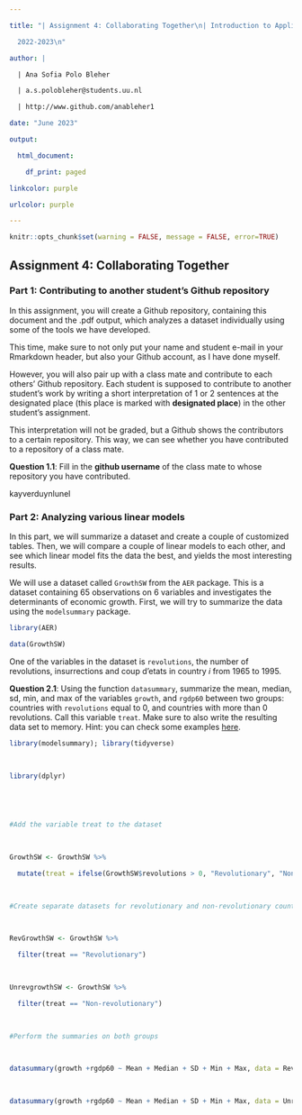 ```yaml
---

title: "| Assignment 4: Collaborating Together\n| Introduction to Applied Data Science\n|

  2022-2023\n"

author: |

  | Ana Sofia Polo Bleher

  | a.s.polobleher@students.uu.nl

  | http://www.github.com/anableher1

date: "June 2023"

output:

  html_document:

    df_print: paged

linkcolor: purple

urlcolor: purple

---
```


 

```r

knitr::opts_chunk$set(warning = FALSE, message = FALSE, error=TRUE)

```

 

## Assignment 4: Collaborating Together

 

### Part 1: Contributing to another student's Github repository

 

In this assignment, you will create a Github repository, containing this document and the .pdf output, which analyzes a dataset individually using some of the tools we have developed.

 

This time, make sure to not only put your name and student e-mail in your Rmarkdown header, but also your Github account, as I have done myself.

 

However, you will also pair up with a class mate and contribute to each others' Github repository. Each student is supposed to contribute to another student's work by writing a short interpretation of 1 or 2 sentences at the designated place (this place is marked with **designated place**) in the other student's assignment.

 

This interpretation will not be graded, but a Github shows the contributors to a certain repository. This way, we can see whether you have contributed to a repository of a class mate.

 

**Question 1.1**: Fill in the __github username__ of the class mate to whose repository you have contributed.

 

kayverduynlunel

 

### Part 2: Analyzing various linear models

 

In this part, we will summarize a dataset and create a couple of customized tables. Then, we will compare a couple of linear models to each other, and see which linear model fits the data the best, and yields the most interesting results.

 

We will use a dataset called `GrowthSW` from the `AER` package. This is a dataset containing 65 observations on 6 variables and investigates the determinants of economic growth. First, we will try to summarize the data using the `modelsummary` package.

 

```r

library(AER)

data(GrowthSW)

```

 

One of the variables in the dataset is `revolutions`, the number of revolutions, insurrections and coup d'etats in country $i$ from 1965 to 1995.

 

**Question 2.1**: Using the function `datasummary`, summarize the mean, median, sd, min, and max of the variables `growth`, and `rgdp60` between two groups: countries with `revolutions` equal to 0, and countries with more than 0 revolutions. Call this variable `treat`. Make sure to also write the resulting data set to memory. Hint: you can check some examples [here](https://vincentarelbundock.github.io/modelsummary/articles/datasummary.html#datasummary).

 

```r

library(modelsummary); library(tidyverse)

 

library(dplyr)

 

 

#Add the variable treat to the dataset

 

GrowthSW <- GrowthSW %>%

  mutate(treat = ifelse(GrowthSW$revolutions > 0, "Revolutionary", "Non-revolutionary"))

 

#Create separate datasets for revolutionary and non-revolutionary countries

 

RevGrowthSW <- GrowthSW %>%

  filter(treat == "Revolutionary")

 

UnrevgrowthSW <- GrowthSW %>%

  filter(treat == "Non-revolutionary")

 

#Perform the summaries on both groups

 

datasummary(growth +rgdp60 ~ Mean + Median + SD + Min + Max, data = RevGrowthSW)

 

datasummary(growth +rgdp60 ~ Mean + Median + SD + Min + Max, data = UnrevgrowthSW)

 

 

```
